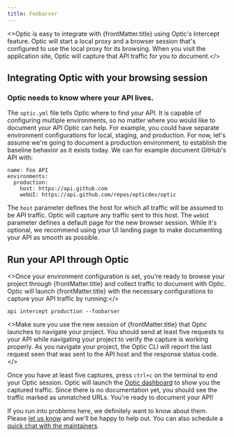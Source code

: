 ```yaml
---
title: Foobarser
---
```


<>Optic is easy to integrate with {frontMatter.title} using Optic's Intercept feature. Optic will start a local proxy and a browser session that's configured to use the local proxy for its browsing. When you visit the application site, Optic will capture that API traffic for you to document.</>


## Integrating Optic with your browsing session

### Optic needs to know where your API lives.

The `optic.yml` file tells Optic where to find your API. It is capable of configuring multiple environments, so no matter where you would like to document your API Optic can help. For example, you could have separate environment configurations for local, staging, and production. For now, let's assume we're going to document a production environment, to establish the baseline behavior as it exists today. We can for example document GitHub's API with:

```
name: Foo API
environments:
  production: 
    host: https://api.github.com
    webUI: https://api.github.com/repos/opticdev/optic
```

The `host` parameter defines the host for which all traffic will be assumed to be API traffic. Optic will capture any traffic sent to this host. The `webUI` parameter defines a default page for the new browser session. While it's optional, we recommend using your UI landing page to make documenting your API as smooth as possible.

## Run your API through Optic

<>Once your environment configuration is set, you're ready to browse your project through {frontMatter.title} and collect traffic to document with Optic. Optic will launch {frontMatter.title} with the necessary configurations to capture your API traffic by running:</>

`api intercept production --foobarser`

<>Make sure you use the new session of {frontMatter.title} that Optic launches to navigate your project. You should send at least five requests to your API while navigating your project to verify the capture is working properly. As you navigate your project, the Optic CLI will report the last request seen that was sent to the API host and the response status code.</>

Once you have at least five captures, press `ctrl+c` on the terminal to end your Optic session. Optic will launch the [Optic dashboard](http://localhost:34444/apis/1/diffs) to show you the captured traffic. Since there is no documentation yet, you should see the traffic marked as unmatched URLs. You're ready to document your API!

If you run into problems here, we definitely want to know about them. Please [let us know](https://github.com/opticdev/optic/issues/new?title=%5Bcapture%5D:%20Error%20intercepting%20traffic) and we'll be happy to help out. You can also schedule a [quick chat with the maintainers](https://calendly.com/opticlabs/maintainer-office-hours).